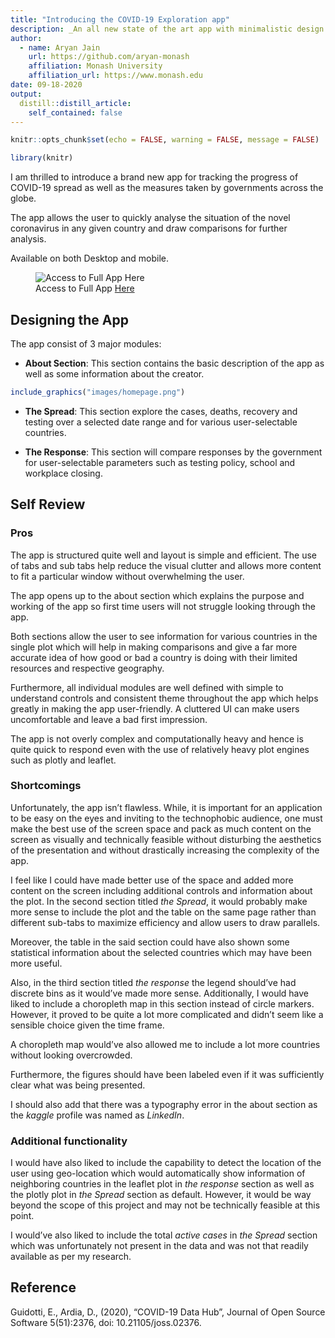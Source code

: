 ```yaml
---
title: "Introducing the COVID-19 Exploration app"
description: _An all new state of the art app with minimalistic design and user friendly interface_
author:
  - name: Aryan Jain 
    url: https://github.com/aryan-monash
    affiliation: Monash University
    affiliation_url: https://www.monash.edu
date: 09-18-2020
output:
  distill::distill_article:
    self_contained: false
---
```


```r
knitr::opts_chunk$set(echo = FALSE, warning = FALSE, message = FALSE)
```


```r
library(knitr)
```

I am thrilled to introduce a brand new app for tracking the progress of COVID-19 spread as well as the measures taken by governments across the globe.

The app allows the user to quickly analyse the situation of the novel coronavirus in any given country and draw comparisons for further analysis.

Available on both Desktop and mobile.

![Access to Full App [Here](https://aryan-jain.shinyapps.io/shiny-assessment-aryan-monash/)](images/thespread.gif)

## Designing  the App

The app consist of 3 major modules:

- **About Section**: This section contains the basic description of the app  as well as some information about the creator.

```r
include_graphics("images/homepage.png")
```

- **The Spread**: This section explore the cases, deaths, recovery and testing over a selected date range and for various user-selectable countries.

- **The Response**: This section will compare responses by the government for user-selectable parameters such as testing policy, school and workplace closing.


## Self Review

### Pros

The app is structured quite well and layout is simple and efficient. The use of tabs and sub tabs help reduce the visual clutter and allows more content to fit a particular window without overwhelming the user.

The app opens up to the about section which explains the purpose and working of the app so first time users will not struggle looking through the app.

Both sections allow the user to see information for various countries in the single plot which will help in making comparisons and give a far more accurate idea of how good or bad a country is doing with their limited resources and respective geography.

Furthermore, all individual modules are well defined with simple to understand controls and consistent theme throughout the app which helps greatly in making the app user-friendly. A cluttered UI can make users uncomfortable and leave a bad first impression.

The app is not overly complex and computationally heavy and hence is quite quick to respond even with the use of relatively heavy plot engines such as plotly and leaflet.

### Shortcomings

Unfortunately, the app isn't flawless. While, it is important for an application to be easy on the eyes and inviting to the technophobic audience, one must make the best use of the screen space and pack as much content on the screen as visually and technically feasible without disturbing the aesthetics of the presentation and without drastically increasing the complexity of the app.

I feel like I could have made better use of the space and added more content on the screen including additional controls and information about the plot. In the second section titled *the Spread*, it would probably make more sense to include the plot and the table on the same page rather than different sub-tabs to maximize efficiency and allow users to draw parallels.

Moreover, the table in the said section could have also shown some statistical information about the selected countries which may have been more useful.

Also, in the third section titled *the response* the legend should've had discrete bins as it would've made more sense. Additionally, I would have liked to include a choropleth map in this section instead of circle markers. However, it proved to be quite a lot more complicated and didn't seem like a sensible choice given the time frame.

A choropleth map would've also allowed me to include a lot more countries without looking overcrowded.

Furthermore, the figures should have been labeled even if it was sufficiently clear what was being presented.

I should also add that there was a typography error in the about section as the *kaggle* profile was named as *LinkedIn*.


### Additional functionality

I would have also liked to include the capability to detect the location of the user using geo-location which would automatically show information of neighboring countries in the leaflet plot in *the response* section as well as the plotly plot in *the Spread* section as default. However, it would be way beyond the scope of this project and may not be technically feasible at this point.

I would've also liked to include the total *active cases* in *the Spread* section which was unfortunately not present in the data and was not that readily available as per my research.

## Reference

Guidotti, E., Ardia, D., (2020), "COVID-19 Data Hub", Journal of Open Source Software 5(51):2376, doi: 10.21105/joss.02376.